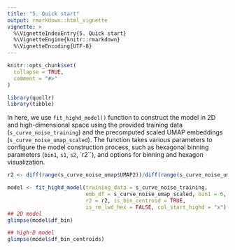 ```yaml
---
title: "5. Quick start"
output: rmarkdown::html_vignette
vignette: >
  %\VignetteIndexEntry{5. Quick start}
  %\VignetteEngine{knitr::rmarkdown}
  %\VignetteEncoding{UTF-8}
---
```


```r
knitr::opts_chunk$set(
  collapse = TRUE,
  comment = "#>"
)
```

```r
library(quollr)
library(tibble)
```

In here, we use `fit_highd_model()` function to construct the model in 2D and high-dimensional space using the provided training data (`s_curve_noise_training`) and the precomputed scaled UMAP embeddings (`s_curve_noise_umap_scaled`). The function takes various parameters to configure the model construction process, such as hexagonal binning parameters (`bin1`, `s1`, `s2`, `r2``), and options for binning and hexagon visualization. 

```r
r2 <- diff(range(s_curve_noise_umap$UMAP2))/diff(range(s_curve_noise_umap$UMAP1))

model <- fit_highd_model(training_data = s_curve_noise_training, 
                         emb_df = s_curve_noise_umap_scaled, bin1 = 6,
                         r2 = r2, is_bin_centroid = TRUE, 
                         is_rm_lwd_hex = FALSE, col_start_highd = "x")
## 2D model
glimpse(model$df_bin)

## high-D model
glimpse(model$df_bin_centroids)
```
